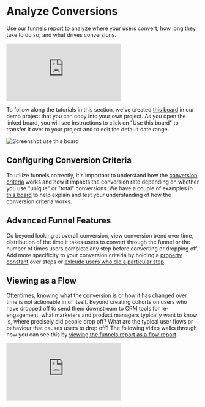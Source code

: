 # Analyze Conversions
Use our [funnels](/docs/reports/funnels) report to analyze where your users convert, how long they take to do so, and what drives conversions. 

<p style={{ position: 'relative', paddingBottom: '56.25%', height: 0, overflow: 'hidden' }}>
  <iframe src="https://www.loom.com/embed/2b7a2398fae44cdba36e149eaf4653ca?sid=95fcb1ba-ac8d-46df-bcc2-f9f80c25effb" frameborder="0" style={{ position: 'absolute', top: 0, left: 0, width: '100%', height: '100%' }} allowfullscreen></iframe>
</p>

To follow along the tutorials in this section, we've created [this board](https://mixpanel.com/s/43MU7y) in our demo project that you can copy into your own project. As you open the linked board, you will see instructions to click on "Use this board" to transfer it over to your project and to edit the default date range.

![Screenshot use this board](/tracking_id_limits_copy_board.png)

## Configuring Conversion Criteria
To utilize funnels correctly, it's important to understand how the [conversion criteria](/docs/reports/funnels#conversion-criteria) works and how it impacts the conversion rate depending on whether you use "unique" or "total" conversions. We have a couple of examples in [this board](https://mixpanel.com/s/43MU7y) to help explain and test your understanding of how the conversion criteria works. 

## Advanced Funnel Features
Go beyond looking at overall conversion, view conversion trend over time, distribution of the time it takes users to convert through the funnel or the number of times users complete any step before converting or dropping off. Add more specificity to your conversion criteria by holding a [property constant](/docs/reports/funnels#hold-property-constant) over steps or [exlcude users who did a particular step](/docs/reports/funnels#exclusion-steps-exclude-users-who-did).

## Viewing as a Flow
Oftentimes, knowing what the conversion is or how it has changed over time is not actionable in of itself. Beyond creating cohorts on users who have dropped off to send them downstream to CRM tools for re-engagement, what marketers and product managers typically want to know is, where precisely did people drop off? What are the typical user flows or behaviour that causes users to drop off? The following video walks through how you can see this by [viewing the funnels report as a flow report](/docs/reports/funnels#view-as-flow).

<p style={{ position: 'relative', paddingBottom: '56.25%', height: 0, overflow: 'hidden' }}>
  <iframe src="https://www.loom.com/embed/a7b604e64e914569a86101861d4fd564?sid=7dcdfb33-b241-4ab6-8da9-e9cd7ec2580b" frameborder="0" style={{ position: 'absolute', top: 0, left: 0, width: '100%', height: '100%' }} allowfullscreen></iframe>
</p>
